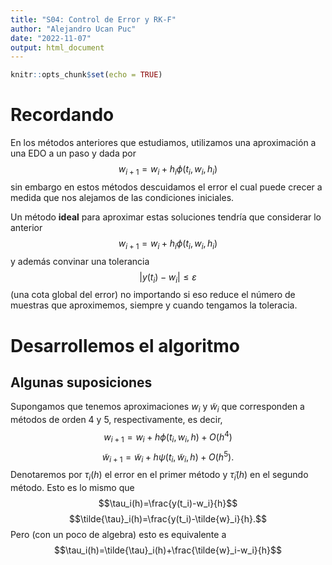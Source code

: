 ```yaml
---
title: "S04: Control de Error y RK-F"
author: "Alejandro Ucan Puc"
date: "2022-11-07"
output: html_document
---
```


```r
knitr::opts_chunk$set(echo = TRUE)
```

# Recordando

En los métodos anteriores que estudiamos, utilizamos una aproximación a una EDO a un paso y dada por $$w_{i+1}=w_i+h_i\phi(t_i,w_i,h_i)$$ sin embargo en estos métodos descuidamos el error el cual puede crecer a medida que nos alejamos de las condiciones iniciales. 

Un método __ideal__ para aproximar estas soluciones tendría que considerar lo anterior $$w_{i+1}=w_i+h_i\phi(t_i,w_i,h_i)$$ y además convinar una tolerancia $$|y(t_i)-w_i|\leq \varepsilon$$ (una cota global del error) no importando si eso reduce el número de muestras que aproximemos, siempre y cuando tengamos la toleracia.

# Desarrollemos el algoritmo

## Algunas suposiciones

Supongamos que tenemos aproximaciones $w_i$ y $\tilde{w}_i$ que corresponden a métodos de orden 4 y 5, respectivamente, es decir, $$w_{i+1}=w_i+h\phi(t_i,w_i,h)+O(h^4)$$ $$\tilde{w}_{i+1}=\tilde{w}_i+h\psi(t_i,\tilde{w}_i,h)+O(h^5).$$ Denotaremos por $\tau_i(h)$ el error en el primer método y $\tilde{\tau}_i(h)$ en el segundo método. Esto es lo mismo que $$\tau_i(h)=\frac{y(t_i)-w_i}{h}$$ $$\tilde{\tau}_i(h)=\frac{y(t_i)-\tilde{w}_i}{h}.$$ Pero (con un poco de algebra) esto es equivalente a $$\tau_i(h)=\tilde{\tau}_i(h)+\frac{\tilde{w}_i-w_i}{h}$$